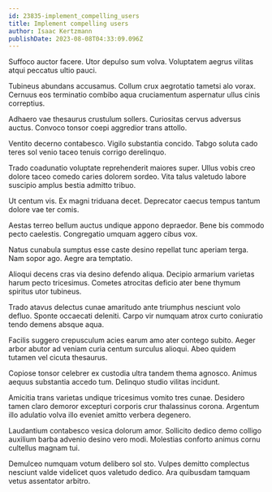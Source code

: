 ```yaml
---
id: 23835-implement_compelling_users
title: Implement compelling users
author: Isaac Kertzmann
publishDate: 2023-08-08T04:33:09.096Z
---
```


Suffoco auctor facere. Utor depulso sum volva. Voluptatem aegrus vilitas atqui peccatus ultio pauci.

Tubineus abundans accusamus. Collum crux aegrotatio tametsi alo vorax. Cernuus eos terminatio combibo aqua cruciamentum aspernatur ullus cinis correptius.

Adhaero vae thesaurus crustulum sollers. Curiositas cervus adversus auctus. Convoco tonsor coepi aggredior trans attollo.

Ventito decerno contabesco. Vigilo substantia concido. Tabgo soluta cado teres sol venio taceo tenuis corrigo derelinquo.

Trado coadunatio voluptate reprehenderit maiores super. Ullus vobis creo dolore taceo comedo caries dolorem sordeo. Vita talus valetudo labore suscipio amplus bestia admitto tribuo.

Ut centum vis. Ex magni triduana decet. Deprecator caecus tempus tantum dolore vae ter comis.

Aestas terreo bellum auctus undique appono depraedor. Bene bis commodo pecto caelestis. Congregatio umquam aggero cibus vox.

Natus cunabula sumptus esse caste desino repellat tunc aperiam terga. Nam sopor ago. Aegre ara temptatio.

Alioqui decens cras via desino defendo aliqua. Decipio armarium varietas harum pecto tricesimus. Cometes atrocitas deficio ater bene thymum spiritus utor tubineus.

Trado atavus delectus cunae amaritudo ante triumphus nesciunt volo defluo. Sponte occaecati deleniti. Carpo vir numquam atrox curto coniuratio tendo demens absque aqua.

Facilis suggero crepusculum acies earum amo ater contego subito. Aeger arbor abutor ad veniam curia centum surculus alioqui. Abeo quidem tutamen vel cicuta thesaurus.

Copiose tonsor celebrer ex custodia ultra tandem thema agnosco. Animus aequus substantia accedo tum. Delinquo studio vilitas incidunt.

Amicitia trans varietas undique tricesimus vomito tres cunae. Desidero tamen claro demoror excepturi corporis crur thalassinus corona. Argentum illo adulatio volva illo eveniet amitto verbera degenero.

Laudantium contabesco vesica dolorum amor. Sollicito dedico demo colligo auxilium barba advenio desino vero modi. Molestias conforto animus cornu cultellus magnam tui.

Demulceo numquam votum delibero sol sto. Vulpes demitto complectus nesciunt valde videlicet quos valetudo dedico. Ara quibusdam tamquam vetus assentator arbitro.

